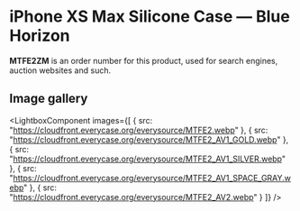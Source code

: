 
# iPhone XS Max Silicone Case — Blue Horizon

<Callout type='info' emoji='👉🏻'>**MTFE2ZM** is an order number for this product, used for search engines, auction websites and such.</Callout>

## Image gallery

<LightboxComponent
    images={[
      {
        src: "https://cloudfront.everycase.org/everysource/MTFE2.webp"
      },
      {
        src: "https://cloudfront.everycase.org/everysource/MTFE2_AV1_GOLD.webp"
      },
      {
        src: "https://cloudfront.everycase.org/everysource/MTFE2_AV1_SILVER.webp"
      },
      {
        src: "https://cloudfront.everycase.org/everysource/MTFE2_AV1_SPACE_GRAY.webp"
      },
      {
        src: "https://cloudfront.everycase.org/everysource/MTFE2_AV2.webp"
      }
    ]}
  />
